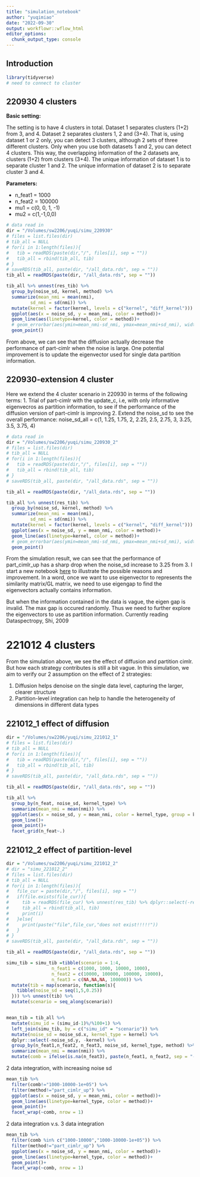 ```yaml
---
title: "simulation_notebook"
author: "yuqimiao"
date: "2022-09-30"
output: workflowr::wflow_html
editor_options:
  chunk_output_type: console
---
```


## Introduction

```r
library(tidyverse)
# need to connect to cluster
```

## 220930 4 clusters

**Basic setting: **

The setting is to have 4 clusters in total. Dataset 1 separates clusters (1+2) from 3, and 4. Dataset 2 separates clusters 1, 2 and (3+4). That is, using dataset 1 or 2 only, you can detect 3 clusters, although 2 sets of three different clusters. Only when you use both datasets 1 and 2, you can detect 4 clusters. This way, the overlapping information of the 2 datasets are, clusters (1+2) from clusters (3+4). The unique information of dataset 1 is to separate cluster 1 and 2. The unique information of dataset 2 is to separate cluster 3 and 4.

**Parameters: **

* n_feat1 = 1000
* n_feat2 = 100000
* mu1 = c(0, 0, 1, -1)
* mu2 = c(1,-1,0,0)

```r
# data read in
dir = "/Volumes/sw2206/yuqi/simu_220930"
# files = list.files(dir)
# tib_all = NULL
# for(i in 1:length(files)){
#   tib = readRDS(paste(dir,"/", files[i], sep = ""))
#   tib_all = rbind(tib_all, tib)
# }
# saveRDS(tib_all, paste(dir, "/all_data.rds", sep = ""))
tib_all = readRDS(paste(dir, "/all_data.rds", sep = ""))

tib_all %>% unnest(res_tib) %>% 
  group_by(noise_sd, kernel, method) %>% 
  summarize(mean_nmi = mean(nmi),
         sd_nmi = sd(nmi)) %>% 
  mutate(kernel = factor(kernel, levels = c("kernel", "diff_kernel"))) %>% 
  ggplot(aes(x = noise_sd, y = mean_nmi, color = method))+
  geom_line(aes(linetype=kernel, color = method))+
  # geom_errorbar(aes(ymin=mean_nmi-sd_nmi, ymax=mean_nmi+sd_nmi), width=.2)
  geom_point()
```

From above, we can see that the diffusion actually decrease the performance of part-cimlr when the noise is large. One potential improvement is to update the eigenvector used for single data partition information. 

## 220930-extension 4 cluster

Here we extend the 4 cluster scenario in 220930 in terms of the following terms:
1. Trial of part-cimlr with the update_c, i.e, with only informative eigenvecros as partition information, to see if the performance of the diffusion version of part-cimlr is improving
2. Extend the noise_sd to see the overall performance: noise_sd_all = c(1, 1.25, 1.75, 2, 2.25, 2.5, 2.75, 3, 3.25, 3.5, 3.75, 4)

```r
# data read in
dir = "/Volumes/sw2206/yuqi/simu_220930_2"
# files = list.files(dir)
# tib_all = NULL
# for(i in 1:length(files)){
#   tib = readRDS(paste(dir,"/", files[i], sep = ""))
#   tib_all = rbind(tib_all, tib)
# }
# saveRDS(tib_all, paste(dir, "/all_data.rds", sep = ""))

tib_all = readRDS(paste(dir, "/all_data.rds", sep = ""))

tib_all %>% unnest(res_tib) %>% 
  group_by(noise_sd, kernel, method) %>% 
  summarize(mean_nmi = mean(nmi),
         sd_nmi = sd(nmi)) %>% 
  mutate(kernel = factor(kernel, levels = c("kernel", "diff_kernel"))) %>% 
  ggplot(aes(x = noise_sd, y = mean_nmi, color = method))+
  geom_line(aes(linetype=kernel, color = method))+
  # geom_errorbar(aes(ymin=mean_nmi-sd_nmi, ymax=mean_nmi+sd_nmi), width=.2)
  geom_point()
```

From the simulation result, we can see that the performance of part_cimlr_up has a sharp drop when the noise_sd increase to 3.25 from 3. I start a new notebook [here](choose_eigenvec_number.html) to illustrate the possible reasons and improvement. In a word, once we want to use eigenvector to represents the similarity matrix/GL matrix, we need to use eigengap to find the eigenvectors actually contains information. 

But when the information contained in the data is vague, the eigen gap is invalid. The max gap is occured randomly. Thus we need to further explore the eigenvectors to use as partition information. Currently reading Dataspectropy, Shi, 2009

# 221012 4 clusters

From the simulation above, we see the effect of diffusion and partition cimlr. But how each strategy contributes is still a bit vague. In this simulation, we aim to verify our 2 assumption on the effect of 2 strategies:

1. Diffusion helps denoise on the single data level, capturing the larger, clearer structure
2. Partition-level integration can help to handle the heterogeneity of dimensions in different data types

## 221012_1 effect of diffusion

```r
dir = "/Volumes/sw2206/yuqi/simu_221012_1"
# files = list.files(dir)
# tib_all = NULL
# for(i in 1:length(files)){
#   tib = readRDS(paste(dir,"/", files[i], sep = ""))
#   tib_all = rbind(tib_all, tib)
# }
# saveRDS(tib_all, paste(dir, "/all_data.rds", sep = ""))

tib_all = readRDS(paste(dir, "/all_data.rds", sep = ""))
```

```r
tib_all %>% 
  group_by(n_feat, noise_sd, kernel_type) %>% 
  summarize(mean_nmi = mean(nmi)) %>% 
  ggplot(aes(x = noise_sd, y = mean_nmi, color = kernel_type, group = kernel_type))+
  geom_line()+
  geom_point()+
  facet_grid(n_feat~.)
```


## 221012_2 effect of partition-level 

```r
dir = "/Volumes/sw2206/yuqi/simu_221012_2"
# dir = "simu_221012_2"
# files = list.files(dir)
# tib_all = NULL
# for(i in 1:length(files)){
#   file_cur = paste(dir,"/", files[i], sep = "")
#   if(file.exists(file_cur)){
#     tib = readRDS(file_cur) %>% unnest(res_tib) %>% dplyr::select(-res_list)
#     tib_all = rbind(tib_all, tib)
#     print(i)
#   }else{
#     print(paste("file",file_cur,"does not exist!!!!!"))
#   }
# }
# saveRDS(tib_all, paste(dir, "/all_data.rds", sep = ""))

tib_all = readRDS(paste(dir, "/all_data.rds", sep = ""))
```

```r
simu_tib = simu_tib =tibble(scenario = 1:4,
                 n_feat1 = c(1000, 1000, 10000, 1000),
                 n_feat2 = c(10000, 100000, 100000, 10000),
                 n_feat3 = c(NA,NA,NA, 100000)) %>%
  mutate(tib = map(scenario, function(s){
    tibble(noise_sd = seq(1,5,0.25))
  })) %>% unnest(tib) %>%
  mutate(scenario = seq_along(scenario))


mean_tib = tib_all %>% 
  mutate(simu_id = (simu_id-1)%/%100+1) %>% 
  left_join(simu_tib, by = c("simu_id" = "scenario")) %>% 
  mutate(noise_sd = noise_sd.x, kernel_type = kernel) %>% 
  dplyr::select(-noise_sd.y, -kernel) %>% 
  group_by(n_feat1,n_feat2, n_feat3, noise_sd, kernel_type, method) %>% 
  summarize(mean_nmi = mean(nmi)) %>% 
  mutate(comb = ifelse(is.na(n_feat3), paste(n_feat1, n_feat2, sep = "-"), paste(n_feat1, n_feat2, n_feat3, sep = "-")))
```

2 data integration, with increasing noise sd
```r
mean_tib %>% 
  filter(comb!="1000-10000-1e+05") %>% 
  filter(method!="part_cimlr_up") %>% 
  ggplot(aes(x = noise_sd, y = mean_nmi, color = method))+
  geom_line(aes(linetype=kernel_type, color = method))+
  geom_point()+
  facet_wrap(~comb, nrow = 1)
```

2 data integration v.s. 3 data integration
```r
mean_tib %>% 
  filter(comb %in% c("1000-10000","1000-10000-1e+05")) %>% 
  filter(method!="part_cimlr_up") %>%
  ggplot(aes(x = noise_sd, y = mean_nmi, color = method))+
  geom_line(aes(linetype=kernel_type, color = method))+
  geom_point()+
  facet_wrap(~comb, nrow = 1)
```



